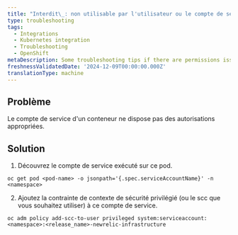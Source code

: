 ```yaml
---
title: "Interdit\_: non utilisable par l'utilisateur ou le compte de service"
type: troubleshooting
tags:
  - Integrations
  - Kubernetes integration
  - Troubleshooting
  - OpenShift
metaDescription: Some troubleshooting tips if there are permissions issues with OpenShift
freshnessValidatedDate: '2024-12-09T00:00:00.000Z'
translationType: machine
---
```


## Problème

Le compte de service d'un conteneur ne dispose pas des autorisations appropriées.

## Solution

1. Découvrez le compte de service exécuté sur ce pod.

```shell
oc get pod <pod-name> -o jsonpath='{.spec.serviceAccountName}' -n <namespace>
```

2. Ajoutez la contrainte de contexte de sécurité privilégié (ou le scc que vous souhaitez utiliser) à ce compte de service.

```shell
oc adm policy add-scc-to-user privileged system:serviceaccount:<namespace>:<release_name>-newrelic-infrastructure
```